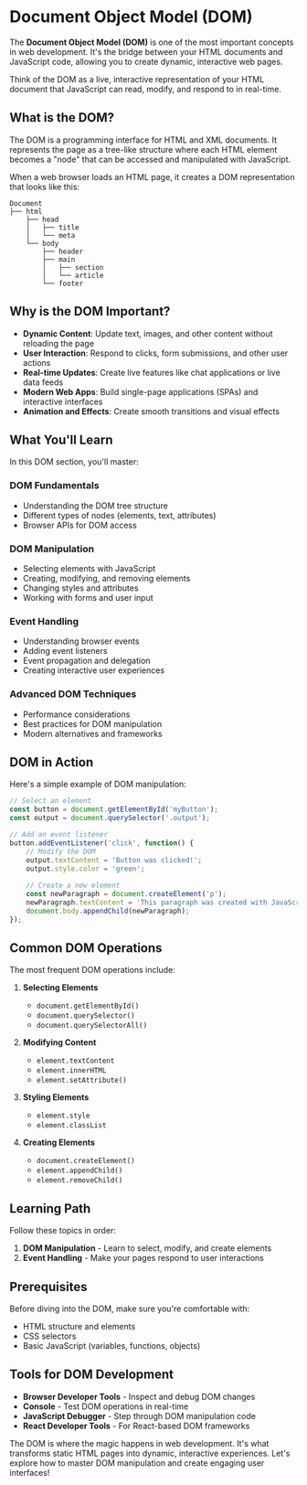 # Document Object Model (DOM)

The **Document Object Model (DOM)** is one of the most important concepts in web development. It's the bridge between your HTML documents and JavaScript code, allowing you to create dynamic, interactive web pages.

Think of the DOM as a live, interactive representation of your HTML document that JavaScript can read, modify, and respond to in real-time.

## What is the DOM?

The DOM is a programming interface for HTML and XML documents. It represents the page as a tree-like structure where each HTML element becomes a "node" that can be accessed and manipulated with JavaScript.

When a web browser loads an HTML page, it creates a DOM representation that looks like this:

```
Document
├── html
    ├── head
    │   ├── title
    │   └── meta
    └── body
        ├── header
        ├── main
        │   ├── section
        │   └── article
        └── footer
```

## Why is the DOM Important?

- **Dynamic Content**: Update text, images, and other content without reloading the page
- **User Interaction**: Respond to clicks, form submissions, and other user actions
- **Real-time Updates**: Create live features like chat applications or live data feeds
- **Modern Web Apps**: Build single-page applications (SPAs) and interactive interfaces
- **Animation and Effects**: Create smooth transitions and visual effects

## What You'll Learn

In this DOM section, you'll master:

### DOM Fundamentals
- Understanding the DOM tree structure
- Different types of nodes (elements, text, attributes)
- Browser APIs for DOM access

### DOM Manipulation
- Selecting elements with JavaScript
- Creating, modifying, and removing elements
- Changing styles and attributes
- Working with forms and user input

### Event Handling
- Understanding browser events
- Adding event listeners
- Event propagation and delegation
- Creating interactive user experiences

### Advanced DOM Techniques
- Performance considerations
- Best practices for DOM manipulation
- Modern alternatives and frameworks

## DOM in Action

Here's a simple example of DOM manipulation:

```javascript
// Select an element
const button = document.getElementById('myButton');
const output = document.querySelector('.output');

// Add an event listener
button.addEventListener('click', function() {
    // Modify the DOM
    output.textContent = 'Button was clicked!';
    output.style.color = 'green';
    
    // Create a new element
    const newParagraph = document.createElement('p');
    newParagraph.textContent = 'This paragraph was created with JavaScript!';
    document.body.appendChild(newParagraph);
});
```

## Common DOM Operations

The most frequent DOM operations include:

1. **Selecting Elements**
   - `document.getElementById()`
   - `document.querySelector()`
   - `document.querySelectorAll()`

2. **Modifying Content**
   - `element.textContent`
   - `element.innerHTML`
   - `element.setAttribute()`

3. **Styling Elements**
   - `element.style`
   - `element.classList`

4. **Creating Elements**
   - `document.createElement()`
   - `element.appendChild()`
   - `element.removeChild()`

## Learning Path

Follow these topics in order:

1. **DOM Manipulation** - Learn to select, modify, and create elements
2. **Event Handling** - Make your pages respond to user interactions

## Prerequisites

Before diving into the DOM, make sure you're comfortable with:
- HTML structure and elements
- CSS selectors
- Basic JavaScript (variables, functions, objects)

## Tools for DOM Development

- **Browser Developer Tools** - Inspect and debug DOM changes
- **Console** - Test DOM operations in real-time
- **JavaScript Debugger** - Step through DOM manipulation code
- **React Developer Tools** - For React-based DOM frameworks

The DOM is where the magic happens in web development. It's what transforms static HTML pages into dynamic, interactive experiences. Let's explore how to master DOM manipulation and create engaging user interfaces!

